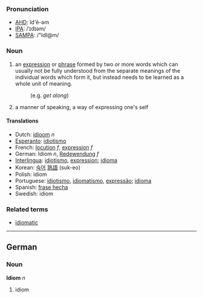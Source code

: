 ===Pronunciation===
*[[w:AHD|AHD]]: ĭd'ē-əm
*[[w:IPA|IPA]]: /ˈɪdɪəm/
*[[w:SAMPA|SAMPA]]: /"IdI@m/

=== Noun ===
# an [[expression]] or [[phrase]] formed by two or more words which can usually not be fully understood from the separate meanings of the individual words which form it, but instead needs to be learned as a whole unit of meaning.
#: (e.g. ''get along'')
# a manner of speaking, a way of expressing one's self

==== Translations ====
*Dutch: [[idioom]] ''n''
*[[Esperanto]]: [[idiotismo]]
*French: [[locution]] ''f'', [[expression]] ''f''
*German: Idiom ''n'', [[Redewendung]] ''f''
*[[Interlingua]]: [[idiotismo]], [[expression]]; [[idioma]]
*Korean: [[숙어]] [[熟語]] (suk-eo)
*Polish: idiom
*Portuguese: [[idiotismo]], [[idiomatismo]], [[expressão]]; [[idioma]]
*Spanish: [[frase hecha]]
*Swedish: idiom

=== Related terms ===
*[[idiomatic]]

----
==German==
===Noun===
'''Idiom''' ''n''

#idiom